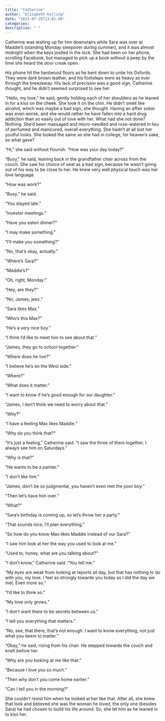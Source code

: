 ```yaml
---
title: "Catherine"
author: "Elizabeth Kolling"
date: "2025-07-19T13:01:00"
categories: 
description: " "
---
```



Catherine was waiting up for him downstairs while Sara was over at Maddie’s (standing Monday sleepover during summer), and it was almost midnight when the keys jostled in the lock. She had been on her phone, scrolling Facebook, but managed to pick up a book without a peep by the time she heard the door creak open. 

His phone hit the hardwood floors as he bent down to untie his Oxfords. They were dark brown leather, and his footsteps were as heavy as ever through the breezeway. His lack of precision was a good sign, Catherine thought, and he didn’t seemed surprised to see her.

“Hello, my love,” he said, gently holding each of her shoulders as he leaned in for a kiss on the  cheek. She took it on the chin. He didn’t smell like alcohol, which was maybe a bad sign, she thought. Having an affair sober was even worse, and she would rather he have fallen into a hard drug addiction than so easily out of love with her. What had she not done? Nothing. She'd been massaged and micro-needled and rose-watered in lieu of perfumed and manicured, overall everything. She hadn’t at all lost her youtful looks. She looked the same as she had in college, for heaven’s sake, so what gave?

“Hi,” she said without flourish. “How was your day today?”

“Busy,” he said, leaning back in the grandfather chair across from the couch. She saw his choice of seat as a bad sign, because he wasn’t going out of his way to be close to her. He knew very well physical touch was her love language. 

“How was work?”

“Busy,” he said.

“You stayed late.”

“Investor meetings.” 

“Have you eaten dinner?”

“I may make something.”

“I’ll make you something?”

“No, that’s okay, actually.”

“Where’s Sara?”

“Maddie’s?”

“Oh, right, Monday.”

“Hey, are they?”

“No, James, jeez.” 

“Sara likes Max.”

“Who’s this Max?”

“He’s a very nice boy.”

“I think I’d like to meet him to see about that.”

“James, they go to school together.”

“Where does he live?”

“I believe he’s on the West side.”

“Where?”

“What does it matter.”

“I want to know if he’s good enough for our daughter.”

“James, I don’t think we need to worry about that.”

“Why?”

“I have a feeling Max likes Maddie.” 

“Why do you think that?”

“It’s just a feeling,” Catherine said. “I saw the three of them together. I always see him on Saturdays.”

“Why is that?”

“He wants to be a painter.” 

“I don’t like him.” 

“James, don’t be so judgmental, you haven’t even met the poor boy."

“Then let’s have him over.”

“What?”

“Sara’s birthday is coming up, so let’s throw her a party.”

“That sounds nice, I’ll plan everything.”	

“So how do you know Max likes Maddie instead of our Sara?”

“I saw him look at her the way you used to look at me.”

“Used to, honey, what are you talking about?”

“I don’t know,” Catherine said. “You tell me.”

“My eyes are weak from looking at reports all day, but that has nothing to do with you, my love. I feel as strongly towards you today as I did the day we met. Even more so.”

“I’d like to think so.”

“My love only grows.”

“I don’t want there to be secrets between us.”

“I tell you everything that matters.”

“No, see, that there, that’s not enough. I want to know everything, not just what you deem to matter.” 

“Okay,” he said, rising from his chair. He stepped towards the couch and knelt before her. 

“Why are you looking at me like that.”

“Because I love you so much.” 

“Then why don’t you come home earlier.” 

“Can I tell you in the morning?”

She couldn’t resist him when he looked at her like that. After all, she knew that look and believed she was the woman he loved, the only one (besides Sara) he had chosen to build his life around. So, she let him as he leaned in to kiss her. 
